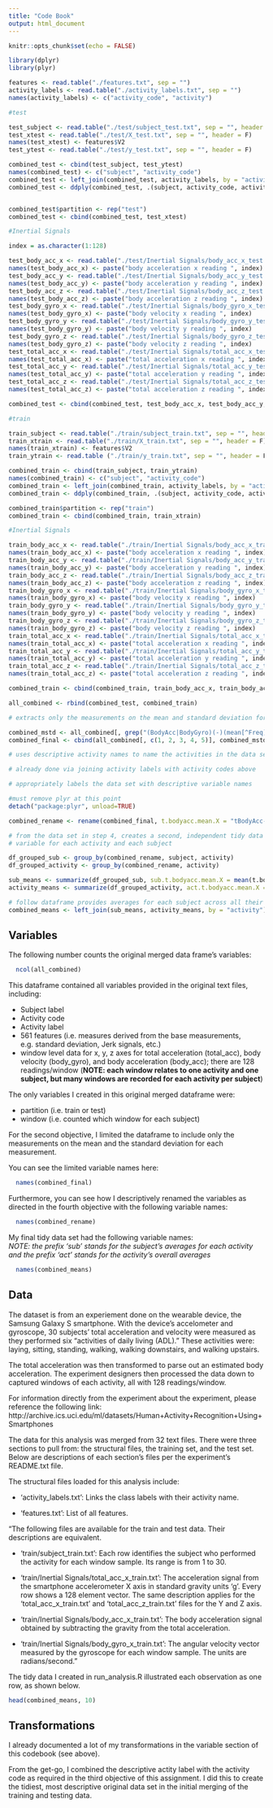 ```yaml
---
title: "Code Book"
output: html_document
---
```


```r
knitr::opts_chunk$set(echo = FALSE)
```

```r

library(dplyr)
library(plyr)

features <- read.table("./features.txt", sep = "")
activity_labels <- read.table("./activity_labels.txt", sep = "")
names(activity_labels) <- c("activity_code", "activity")

#test

test_subject <- read.table("./test/subject_test.txt", sep = "", header = F)
test_xtest <- read.table("./test/X_test.txt", sep = "", header = F)
names(test_xtest) <- features$V2
test_ytest <- read.table("./test/y_test.txt", sep = "", header = F)

combined_test <- cbind(test_subject, test_ytest)
names(combined_test) <- c("subject", "activity_code")
combined_test <- left_join(combined_test, activity_labels, by = "activity_code")
combined_test <- ddply(combined_test, .(subject, activity_code, activity), summarize, window = order(activity_code))


combined_test$partition <- rep("test")
combined_test <- cbind(combined_test, test_xtest)

#Inertial Signals

index = as.character(1:128)

test_body_acc_x <- read.table("./test/Inertial Signals/body_acc_x_test.txt", sep = "", header = F)
names(test_body_acc_x) <- paste("body acceleration x reading ", index)
test_body_acc_y <- read.table("./test/Inertial Signals/body_acc_y_test.txt", sep = "", header = F)
names(test_body_acc_y) <- paste("body acceleration y reading ", index)
test_body_acc_z <- read.table("./test/Inertial Signals/body_acc_z_test.txt", sep = "", header = F)
names(test_body_acc_z) <- paste("body acceleration z reading ", index)
test_body_gyro_x <- read.table("./test/Inertial Signals/body_gyro_x_test.txt", sep = "", header = F)
names(test_body_gyro_x) <- paste("body velocity x reading ", index)
test_body_gyro_y <- read.table("./test/Inertial Signals/body_gyro_y_test.txt", sep = "", header = F)
names(test_body_gyro_y) <- paste("body velocity y reading ", index)
test_body_gyro_z <- read.table("./test/Inertial Signals/body_gyro_z_test.txt", sep = "", header = F)
names(test_body_gyro_z) <- paste("body velocity z reading ", index)
test_total_acc_x <- read.table("./test/Inertial Signals/total_acc_x_test.txt", sep = "", header = F)
names(test_total_acc_x) <- paste("total acceleration x reading ", index)
test_total_acc_y <- read.table("./test/Inertial Signals/total_acc_y_test.txt", sep = "", header = F)
names(test_total_acc_y) <- paste("total acceleration y reading ", index)
test_total_acc_z <- read.table("./test/Inertial Signals/total_acc_z_test.txt", sep = "", header = F)
names(test_total_acc_z) <- paste("total acceleration z reading ", index)

combined_test <- cbind(combined_test, test_body_acc_x, test_body_acc_y, test_body_acc_z, test_body_gyro_x, test_body_gyro_y, test_body_gyro_z, test_total_acc_x, test_total_acc_y, test_total_acc_z)

#train

train_subject <- read.table("./train/subject_train.txt", sep = "", header = F)
train_xtrain <- read.table("./train/X_train.txt", sep = "", header = F)
names(train_xtrain) <- features$V2
train_ytrain <- read.table ("./train/y_train.txt", sep = "", header = F)

combined_train <- cbind(train_subject, train_ytrain)
names(combined_train) <- c("subject", "activity_code")
combined_train <- left_join(combined_train, activity_labels, by = "activity_code")
combined_train <- ddply(combined_train, .(subject, activity_code, activity), summarize, window = order(activity_code))

combined_train$partition <- rep("train")
combined_train <- cbind(combined_train, train_xtrain) 

#Inertial Signals

train_body_acc_x <- read.table("./train/Inertial Signals/body_acc_x_train.txt", sep = "")
names(train_body_acc_x) <- paste("body acceleration x reading ", index)
train_body_acc_y <- read.table("./train/Inertial Signals/body_acc_y_train.txt", sep = "")
names(train_body_acc_y) <- paste("body acceleration y reading ", index)
train_body_acc_z <- read.table("./train/Inertial Signals/body_acc_z_train.txt", sep = "")
names(train_body_acc_z) <- paste("body acceleration z reading ", index)
train_body_gyro_x <- read.table("./train/Inertial Signals/body_gyro_x_train.txt", sep = "")
names(train_body_gyro_x) <- paste("body velocity x reading ", index)
train_body_gyro_y <- read.table("./train/Inertial Signals/body_gyro_y_train.txt", sep = "")
names(train_body_gyro_y) <- paste("body velocity y reading ", index)
train_body_gyro_z <- read.table("./train/Inertial Signals/body_gyro_z_train.txt", sep = "")
names(train_body_gyro_z) <- paste("body velocity z reading ", index)
train_total_acc_x <- read.table("./train/Inertial Signals/total_acc_x_train.txt", sep = "")
names(train_total_acc_x) <- paste("total acceleration x reading ", index)
train_total_acc_y <- read.table("./train/Inertial Signals/total_acc_y_train.txt", sep = "")
names(train_total_acc_y) <- paste("total acceleration y reading ", index)
train_total_acc_z <- read.table("./train/Inertial Signals/total_acc_z_train.txt", sep = "")
names(train_total_acc_z) <- paste("total acceleration z reading ", index)

combined_train <- cbind(combined_train, train_body_acc_x, train_body_acc_y, train_body_acc_z, train_body_gyro_x, train_body_gyro_y, train_body_gyro_z, train_total_acc_x, train_total_acc_y, train_total_acc_z)

all_combined <- rbind(combined_test, combined_train)

# extracts only the measurements on the mean and standard deviation for each measurement

combined_mstd <- all_combined[, grep("(BodyAcc|BodyGyro)(-)(mean[^Freq]|std)", colnames(all_combined))]
combined_final <- cbind(all_combined[, c(1, 2, 3, 4, 5)], combined_mstd)

# uses descriptive activity names to name the activities in the data set

# already done via joining activity labels with activity codes above

# appropriately labels the data set with descriptive variable names

#must remove plyr at this point
detach("package:plyr", unload=TRUE)

combined_rename <- rename(combined_final, t.bodyacc.mean.X = "tBodyAcc-mean()-X", t.bodyacc.mean.Y = "tBodyAcc-mean()-Y", t.bodyacc.mean.Z = "tBodyAcc-mean()-Z", t.bodyacc.std.X = "tBodyAcc-std()-X", t.bodyacc.std.Y = "tBodyAcc-std()-Y", t.bodyacc.std.Z = "tBodyAcc-std()-Z", t.bodygyro.mean.X = "tBodyGyro-mean()-X", t.bodygyro.mean.Y = "tBodyGyro-mean()-Y", t.bodygyro.mean.Z = "tBodyGyro-mean()-Z", t.bodygyro.std.X = "tBodyGyro-std()-X", t.bodygyro.std.Y = "tBodyGyro-std()-Y", t.bodygyro.std.Z = "tBodyGyro-std()-Z", f.bodyacc.mean.X = "fBodyAcc-mean()-X", f.bodyacc.mean.Y = "fBodyAcc-mean()-Y", f.bodyacc.mean.Z = "fBodyAcc-mean()-Z", f.bodyacc.std.X = "fBodyAcc-std()-X", f.bodyacc.std.Y = "fBodyAcc-std()-Y", f.bodyacc.std.Z = "fBodyAcc-std()-Z", f.bodygyro.mean.X = "fBodyGyro-mean()-X", f.bodygyro.mean.Y = "fBodyGyro-mean()-Y", f.bodygyro.mean.Z = "fBodyGyro-mean()-Z", f.bodygyro.std.X = "fBodyGyro-std()-X", f.bodygyro.std.Y = "fBodyGyro-std()-Y", f.bodygyro.std.Z = "fBodyGyro-std()-Z")

# from the data set in step 4, creates a second, independent tidy data set with the average of each 
# variable for each activity and each subject

df_grouped_sub <- group_by(combined_rename, subject, activity)
df_grouped_activity <- group_by(combined_rename, activity)

sub_means <- summarize(df_grouped_sub, sub.t.bodyacc.mean.X = mean(t.bodyacc.mean.X), sub.t.bodyacc.mean.Y = mean(t.bodyacc.mean.Y), sub.t.bodyacc.mean.Z = mean(t.bodyacc.mean.Z), sub.t.bodyacc.std.X = mean(t.bodyacc.std.X), sub.t.bodyacc.std.Y = mean(t.bodyacc.std.Y), sub.t.bodyacc.std.Z = mean(t.bodyacc.std.Z), sub.t.bodygyro.mean.X = mean(t.bodygyro.mean.X), sub.t.bodygyro.mean.Y = mean(t.bodygyro.mean.Y), sub.t.bodygyro.mean.Z = mean(t.bodygyro.mean.Z), sub.t.bodygyro.std.X = mean(t.bodygyro.std.X), sub.t.bodygyro.std.Y = mean(t.bodygyro.std.Y), sub.t.bodygyro.std.Z = mean(t.bodygyro.std.Z), sub.f.bodyacc.mean.X = mean(f.bodyacc.mean.X), sub.f.bodyacc.mean.Y = mean(f.bodyacc.mean.Y), sub.f.bodyacc.mean.Z = mean(f.bodyacc.mean.Z), sub.f.bodyacc.std.X = mean(f.bodyacc.std.X), sub.f.bodyacc.std.Y = mean(f.bodyacc.std.Y), sub.f.bodyacc.std.Z = mean(f.bodyacc.std.Z), sub.f.bodygyro.mean.X = mean(f.bodygyro.mean.X), sub.f.bodygyro.mean.Y = mean(f.bodygyro.mean.Y), sub.f.bodygyro.mean.Z = mean(f.bodygyro.mean.Z), sub.f.bodygyro.std.X = mean(f.bodygyro.std.X), sub.f.bodygyro.std.Y = mean(f.bodygyro.std.Y), sub.f.bodygyro.std.Z = mean(f.bodygyro.std.Z))
activity_means <- summarize(df_grouped_activity, act.t.bodyacc.mean.X = mean(t.bodyacc.mean.X), act.t.bodyacc.mean.Y = mean(t.bodyacc.mean.Y), act.t.bodyacc.mean.Z = mean(t.bodyacc.mean.Z), act.t.bodyacc.std.X = mean(t.bodyacc.std.X), act.t.bodyacc.std.Y = mean(t.bodyacc.std.Y), act.t.bodyacc.std.Z = mean(t.bodyacc.std.Z), act.t.bodygyro.mean.X = mean(t.bodygyro.mean.X), act.t.bodygyro.mean.Y = mean(t.bodygyro.mean.Y), act.t.bodygyro.mean.Z = mean(t.bodygyro.mean.Z), act.t.bodygyro.std.X = mean(t.bodygyro.std.X), act.t.bodygyro.std.Y = mean(t.bodygyro.std.Y), act.t.bodygyro.std.Z = mean(t.bodygyro.std.Z), act.f.bodyacc.mean.X = mean(f.bodyacc.mean.X), act.f.bodyacc.mean.Y = mean(f.bodyacc.mean.Y), act.f.bodyacc.mean.Z = mean(f.bodyacc.mean.Z), act.f.bodyacc.std.X = mean(f.bodyacc.std.X), act.f.bodyacc.std.Y = mean(f.bodyacc.std.Y), act.f.bodyacc.std.Z = mean(f.bodyacc.std.Z), act.f.bodygyro.mean.X = mean(f.bodygyro.mean.X), act.f.bodygyro.mean.Y = mean(f.bodygyro.mean.Y), act.f.bodygyro.mean.Z = mean(f.bodygyro.mean.Z), act.f.bodygyro.std.X = mean(f.bodygyro.std.X), act.f.bodygyro.std.Y = mean(f.bodygyro.std.Y), act.f.bodygyro.std.Z = mean(f.bodygyro.std.Z))

# follow dataframe provides averages for each subject across all their windows for each activity AND the overall average for the activity for all subjects; prefix labels are sub. and act. respectively.
combined_means <- left_join(sub_means, activity_means, by = "activity")

```


## Variables

The following number counts the original merged data frame's variables:


```r
  ncol(all_combined)
```

This dataframe contained all variables provided in the original text files, including:  
  
* Subject label  
* Activity code  
* Activity label  
* 561 features (i.e. measures derived from the base measurements, e.g. standard deviation, Jerk signals, etc.)  
* window level data for x, y, z axes for total acceleration (total_acc), body velocity (body_gyro), and body acceleration (body_acc); there are 128 readings/window (**NOTE: each window relates to one activity and one subject, but many windows are recorded for each activity per subject**)  

The only variables I created in this original merged dataframe were:  
  
* partition (i.e. train or test)  
* window (i.e. counted which window for each subject)  

For the second objective, I limited the dataframe to include only the measurements on the mean and the standard deviation for each measurement.  

You can see the limited variable names here:  

```r
  names(combined_final)
```

Furthermore, you can see how I descriptively renamed the variables as directed in the fourth objective with the following variable names:  

```r
  names(combined_rename)
```

My final tidy data set had the following variable names:  
*NOTE: the prefix 'sub' stands for the subject's averages for each activity and the prefix 'act' stands for the activity's overall averages*

```r
  names(combined_means)
```


## Data

The dataset is from an experiement done on the wearable device, the Samsung Galaxy S smartphone. With the device's accelometer and gyroscope, 30 subjects' total acceleration and velocity were measured as they performed six "activities of daily living (ADL)."  These activities were: laying, sitting, standing, walking, walking downstairs, and walking upstairs.  

The total acceleration was then transformed to parse out an estimated body acceleration.  The experiment designers then processed the data down to captured windows of each activity, all with 128 readings/window.    

For information directly from the experiment about the experiment, please reference the following link: http://archive.ics.uci.edu/ml/datasets/Human+Activity+Recognition+Using+Smartphones  


The data for this analysis was merged from 32 text files.  There were three sections to pull from: the structural files, the training set, and the test set. Below are descriptions of each section's files per the experiment's README.txt file.  

The structural files loaded for this analysis include:  

- 'activity_labels.txt': Links the class labels with their activity name.  

- 'features.txt': List of all features.  

"The following files are available for the train and test data. Their descriptions are equivalent.  

- 'train/subject_train.txt': Each row identifies the subject who performed the activity for each window sample. Its range is from 1 to 30.  

- 'train/Inertial Signals/total_acc_x_train.txt': The acceleration signal from the smartphone accelerometer X axis in standard gravity units 'g'. Every row shows a 128 element vector. The same description applies for the 'total_acc_x_train.txt' and 'total_acc_z_train.txt' files for the Y and Z axis.  

- 'train/Inertial Signals/body_acc_x_train.txt': The body acceleration signal obtained by subtracting the gravity from the total acceleration.  

- 'train/Inertial Signals/body_gyro_x_train.txt': The angular velocity vector measured by the gyroscope for each window sample. The units are radians/second."  

The tidy data I created in run_analysis.R illustrated each observation as one row, as shown below.  

```r
head(combined_means, 10)
```


## Transformations

I already documented a lot of my transformations in the variable section of this codebook (see above). 

From the get-go, I combined the descriptive actity label with the activity code as required in the third objective of this assignment. I did this to create the tidiest, most descriptive original data set in the initial merging of the training and testing data.

